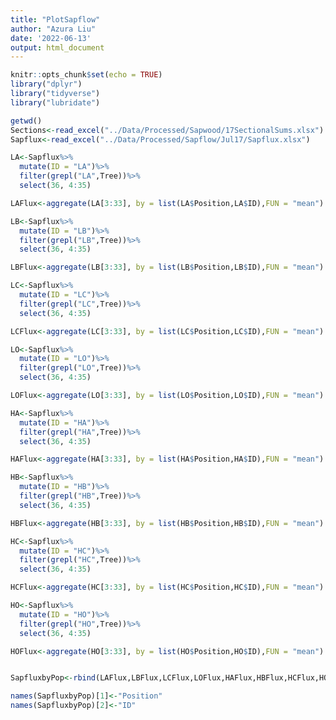 ```yaml
---
title: "PlotSapflow"
author: "Azura Liu"
date: '2022-06-13'
output: html_document
---
```


```r
knitr::opts_chunk$set(echo = TRUE)
library("dplyr")
library("tidyverse")
library("lubridate")

getwd()
Sections<-read_excel("../Data/Processed/Sapwood/17SectionalSums.xlsx")
Sapflux<-read_excel("../Data/Processed/Sapflow/Jul17/Sapflux.xlsx")
```

```r

LA<-Sapflux%>%
  mutate(ID = "LA")%>%
  filter(grepl("LA",Tree))%>%
  select(36, 4:35)

LAFlux<-aggregate(LA[3:33], by = list(LA$Position,LA$ID),FUN = "mean")

LB<-Sapflux%>%
  mutate(ID = "LB")%>%
  filter(grepl("LB",Tree))%>%
  select(36, 4:35)

LBFlux<-aggregate(LB[3:33], by = list(LB$Position,LB$ID),FUN = "mean")

LC<-Sapflux%>%
  mutate(ID = "LC")%>%
  filter(grepl("LC",Tree))%>%
  select(36, 4:35)

LCFlux<-aggregate(LC[3:33], by = list(LC$Position,LC$ID),FUN = "mean")

LO<-Sapflux%>%
  mutate(ID = "LO")%>%
  filter(grepl("LO",Tree))%>%
  select(36, 4:35)

LOFlux<-aggregate(LO[3:33], by = list(LO$Position,LO$ID),FUN = "mean")

HA<-Sapflux%>%
  mutate(ID = "HA")%>%
  filter(grepl("HA",Tree))%>%
  select(36, 4:35)

HAFlux<-aggregate(HA[3:33], by = list(HA$Position,HA$ID),FUN = "mean")

HB<-Sapflux%>%
  mutate(ID = "HB")%>%
  filter(grepl("HB",Tree))%>%
  select(36, 4:35)

HBFlux<-aggregate(HB[3:33], by = list(HB$Position,HB$ID),FUN = "mean")

HC<-Sapflux%>%
  mutate(ID = "HC")%>%
  filter(grepl("HC",Tree))%>%
  select(36, 4:35)

HCFlux<-aggregate(HC[3:33], by = list(HC$Position,HC$ID),FUN = "mean")

HO<-Sapflux%>%
  mutate(ID = "HO")%>%
  filter(grepl("HO",Tree))%>%
  select(36, 4:35)

HOFlux<-aggregate(HO[3:33], by = list(HO$Position,HO$ID),FUN = "mean")


SapfluxbyPop<-rbind(LAFlux,LBFlux,LCFlux,LOFlux,HAFlux,HBFlux,HCFlux,HOFlux)

names(SapfluxbyPop)[1]<-"Position"
names(SapfluxbyPop)[2]<-"ID"

```

```r


```